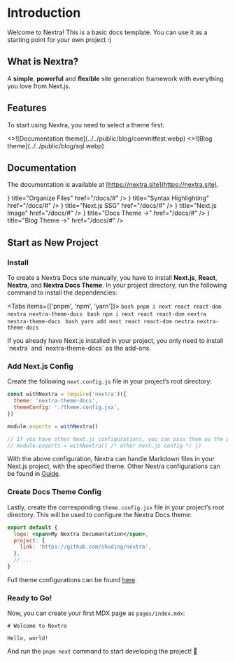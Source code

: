 
# Introduction

Welcome to Nextra! This is a basic docs template. You can use it as a starting point for your own project :)

## What is Nextra?

A **simple**, **powerful** and **flexible** site generation framework with everything you love from Next.js.

## Features

To start using Nextra, you need to select a theme first:

<Cards num={2}>
  <Card
    image
    arrow
    title="Documentation theme"
    href="/docs/#">
    <>![Documentation theme](../../public/blog/commitfest.webp)</>
  </Card>
  <Card
    image
    arrow
    title="Blog theme"
    href="/docs/#">
    <>![Blog theme](../../public/blog/sql.webp)</>
  </Card>
</Cards>

## Documentation

The documentation is available at [https://nextra.site](https://nextra.site).

<Cards>
	<Card
		icon={
			<svg
				xmlns="http://www.w3.org/2000/svg"
				fill="none"
				viewBox="0 0 24 24"
				strokeWidth={1.5}
				stroke="currentColor"
				className="w-6 h-6"
			>
				<path
					strokeLinecap="round"
					strokeLinejoin="round"
					d="M15.75 17.25v3.375c0 .621-.504 1.125-1.125 1.125h-9.75a1.125 1.125 0 01-1.125-1.125V7.875c0-.621.504-1.125 1.125-1.125H6.75a9.06 9.06 0 011.5.124m7.5 10.376h3.375c.621 0 1.125-.504 1.125-1.125V11.25c0-4.46-3.243-8.161-7.5-8.876a9.06 9.06 0 00-1.5-.124H9.375c-.621 0-1.125.504-1.125 1.125v3.5m7.5 10.375H9.375a1.125 1.125 0 01-1.125-1.125v-9.25m12 6.625v-1.875a3.375 3.375 0 00-3.375-3.375h-1.5a1.125 1.125 0 01-1.125-1.125v-1.5a3.375 3.375 0 00-3.375-3.375H9.75"
				/>
			</svg>
		}
		title="Organize Files"
		href="/docs/#"
	/>
	<Card
		icon={
			<svg
				xmlns="http://www.w3.org/2000/svg"
				fill="none"
				viewBox="0 0 24 24"
				strokeWidth={1.5}
				stroke="currentColor"
				className="w-6 h-6"
			>
				<path
					strokeLinecap="round"
					strokeLinejoin="round"
					d="M9.813 15.904L9 18.75l-.813-2.846a4.5 4.5 0 00-3.09-3.09L2.25 12l2.846-.813a4.5 4.5 0 003.09-3.09L9 5.25l.813 2.846a4.5 4.5 0 003.09 3.09L15.75 12l-2.846.813a4.5 4.5 0 00-3.09 3.09zM18.259 8.715L18 9.75l-.259-1.035a3.375 3.375 0 00-2.455-2.456L14.25 6l1.036-.259a3.375 3.375 0 002.455-2.456L18 2.25l.259 1.035a3.375 3.375 0 002.456 2.456L21.75 6l-1.035.259a3.375 3.375 0 00-2.456 2.456zM16.894 20.567L16.5 21.75l-.394-1.183a2.25 2.25 0 00-1.423-1.423L13.5 18.75l1.183-.394a2.25 2.25 0 001.423-1.423l.394-1.183.394 1.183a2.25 2.25 0 001.423 1.423l1.183.394-1.183.394a2.25 2.25 0 00-1.423 1.423z"
				/>
			</svg>
		}
		title="Syntax Highlighting"
		href="/docs/#"
	/>
	<Card
		icon={
			<svg
				xmlns="http://www.w3.org/2000/svg"
				viewBox="0 0 24 24"
				fill="currentColor"
				className="w-6 h-6"
			>
				<path
					fillRule="evenodd"
					d="M14.615 1.595a.75.75 0 01.359.852L12.982 9.75h7.268a.75.75 0 01.548 1.262l-10.5 11.25a.75.75 0 01-1.272-.71l1.992-7.302H3.75a.75.75 0 01-.548-1.262l10.5-11.25a.75.75 0 01.913-.143z"
					clipRule="evenodd"
				/>
			</svg>
		}
		title="Next.js SSG"
		href="/docs/#"
	/>
	<Card
		icon={
			<svg
				xmlns="http://www.w3.org/2000/svg"
				fill="none"
				viewBox="0 0 24 24"
				strokeWidth={1.5}
				stroke="currentColor"
				className="w-6 h-6"
			>
				<path
					strokeLinecap="round"
					strokeLinejoin="round"
					d="M2.25 15.75l5.159-5.159a2.25 2.25 0 013.182 0l5.159 5.159m-1.5-1.5l1.409-1.409a2.25 2.25 0 013.182 0l2.909 2.909m-18 3.75h16.5a1.5 1.5 0 001.5-1.5V6a1.5 1.5 0 00-1.5-1.5H3.75A1.5 1.5 0 002.25 6v12a1.5 1.5 0 001.5 1.5zm10.5-11.25h.008v.008h-.008V8.25zm.375 0a.375.375 0 11-.75 0 .375.375 0 01.75 0z"
				/>
			</svg>
		}
		title="Next.js Image"
		href="/docs/#"
	/>
</Cards>

<Cards>
	<Card
		icon={
			<svg
				xmlns="http://www.w3.org/2000/svg"
				fill="none"
				viewBox="0 0 24 24"
				strokeWidth={1.5}
				stroke="currentColor"
				className="w-6 h-6"
			>
				<path
					strokeLinecap="round"
					strokeLinejoin="round"
					d="M12 7.5h1.5m-1.5 3h1.5m-7.5 3h7.5m-7.5 3h7.5m3-9h3.375c.621 0 1.125.504 1.125 1.125V18a2.25 2.25 0 01-2.25 2.25M16.5 7.5V18a2.25 2.25 0 002.25 2.25M16.5 7.5V4.875c0-.621-.504-1.125-1.125-1.125H4.125C3.504 3.75 3 4.254 3 4.875V18a2.25 2.25 0 002.25 2.25h13.5M6 7.5h3v3H6v-3z"
				/>
			</svg>
		}
		title="Docs Theme →"
		href="/docs/#"
	/>
	<Card
		icon={
			<svg
				xmlns="http://www.w3.org/2000/svg"
				fill="none"
				viewBox="0 0 24 24"
				strokeWidth={1.5}
				stroke="currentColor"
				className="w-6 h-6"
			>
				<path
					strokeLinecap="round"
					strokeLinejoin="round"
					d="M19.5 14.25v-2.625a3.375 3.375 0 00-3.375-3.375h-1.5A1.125 1.125 0 0113.5 7.125v-1.5a3.375 3.375 0 00-3.375-3.375H8.25m0 12.75h7.5m-7.5 3H12M10.5 2.25H5.625c-.621 0-1.125.504-1.125 1.125v17.25c0 .621.504 1.125 1.125 1.125h12.75c.621 0 1.125-.504 1.125-1.125V11.25a9 9 0 00-9-9z"
				/>
			</svg>
		}
		title="Blog Theme →"
		href="/docs/#"
	/>
</Cards>

## Start as New Project

<div className="steps-container">

### Install

To create a Nextra Docs site manually, you have to install **Next.js**, **React**, **Nextra**, and **Nextra Docs Theme**. In your project directory, run the following command to install the dependencies:

<Tabs items={['pnpm', 'npm', 'yarn']}>
  <Tab>
    ```bash
    pnpm i next react react-dom nextra nextra-theme-docs
    ```
  </Tab>
  <Tab>
    ```bash
    npm i next react react-dom nextra nextra-theme-docs
    ```
  </Tab>
  <Tab>
    ```bash
    yarn add next react react-dom nextra nextra-theme-docs
    ```
  </Tab>
</Tabs>

<Callout>
  If you already have Next.js installed in your project, you only need to install `nextra` and `nextra-theme-docs` as the add-ons.
</Callout>

### Add Next.js Config

Create the following `next.config.js` file in your project’s root directory:

```js filename="next.config.js"
const withNextra = require('nextra')({
  theme: 'nextra-theme-docs',
  themeConfig: './theme.config.jsx',
})

module.exports = withNextra()

// If you have other Next.js configurations, you can pass them as the parameter:
// module.exports = withNextra({ /* other next.js config */ })
```

With the above configuration, Nextra can handle Markdown files in your Next.js project, with the specified theme. Other Nextra configurations can be found in [Guide](/docs/guide).

### Create Docs Theme Config

Lastly, create the corresponding `theme.config.jsx` file in your project’s root directory. This will be used to configure the Nextra Docs theme:

```jsx filename="theme.config.jsx"
export default {
  logo: <span>My Nextra Documentation</span>,
  project: {
    link: 'https://github.com/shuding/nextra',
  },
  // ...
}
```

Full theme configurations can be found [here](/docs/docs-theme/theme-configuration).

### Ready to Go!

Now, you can create your first MDX page as `pages/index.mdx`:

```mdx filename="pages/index.mdx"
# Welcome to Nextra

Hello, world!
```

And run the `pnpm next` command to start developing the project! 🎉
</div>